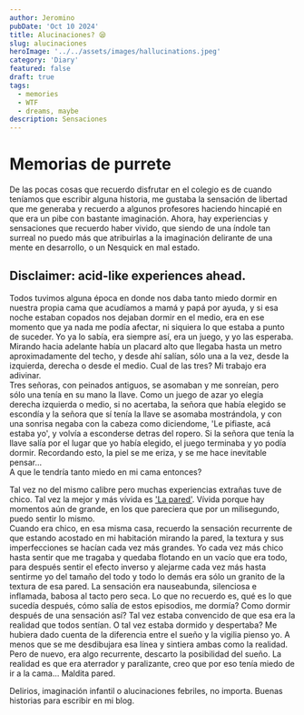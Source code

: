 ```yaml
---
author: Jeromino
pubDate: 'Oct 10 2024'
title: Alucinaciones? 😪
slug: alucinaciones
heroImage: '../../assets/images/hallucinations.jpeg'
category: 'Diary'
featured: false
draft: true
tags:
  - memories
  - WTF
  - dreams, maybe
description: Sensaciones
---
```


# Memorias de purrete

De las pocas cosas que recuerdo disfrutar en el colegio es de cuando teníamos que escribir alguna historia, me gustaba la sensación de libertad que me generaba y recuerdo a algunos profesores haciendo hincapié en que era un pibe con bastante imaginación. Ahora, hay experiencias y sensaciones que recuerdo haber vivido, que siendo de una índole tan surreal no puedo más que atribuirlas a la imaginación delirante de una mente en desarrollo, o un Nesquick en mal estado.

## Disclaimer: acid-like experiences ahead.

Todos tuvimos alguna época en donde nos daba tanto miedo dormir en nuestra propia cama que acudíamos a mamá y papá por ayuda, y si esa noche estaban copados nos dejaban dormir en el medio, era en ese momento que ya nada me podía afectar, ni siquiera lo que estaba a punto de suceder.
Yo ya lo sabía, era siempre así, era un juego, y yo las esperaba. <br/>
Mirando hacia adelante había un placard alto que llegaba hasta un metro aproximadamente del techo, y desde ahí salían, sólo una a la vez, desde la izquierda, derecha o desde el medio. Cual de las tres? Mi trabajo era adivinar. <br/> Tres señoras, con peinados antiguos, se asomaban y me sonreían, pero sólo una tenía en su mano la llave. Como un juego de azar yo elegía derecha izquierda o medio, si no acertaba, la señora que había elegido se escondía y la señora que sí tenía la llave se asomaba mostrándola, y con una sonrisa negaba con la cabeza como diciendome, 'Le pifiaste, acá estaba yo', y volvía a esconderse detras del ropero. Si la señora que tenía la llave salía por el lugar que yo había elegido, el juego terminaba y yo podía dormir. Recordando esto, la piel se me eriza, y se me hace inevitable pensar... <br/>
A que le tendría tanto miedo en mi cama entonces? <br/>

Tal vez no del mismo calibre pero muchas experiencias extrañas tuve de chico. Tal vez la mejor y más vívida es ['La pared'](https://media.newyorker.com/photos/60c3b6520f4d2f5a9fabddb5/master/pass/Ciccone-PepTalkFromtheWallYouHit.jpg). Vívida porque hay momentos aún de grande, en los que pareciera que por un milisegundo, puedo sentir lo mismo. <br/>
Cuando era chico, en esa misma casa, recuerdo la sensación recurrente de que estando acostado en mi habitación mirando la pared, la textura y sus imperfecciones se hacían cada vez más grandes. Yo cada vez más chico hasta sentir que me tragaba y quedaba flotando en un vacío que era todo, para después sentir el efecto inverso y alejarme cada vez más hasta sentirme yo del tamaño del todo y todo lo demás era sólo un granito de la textura de esa pared. La sensación era nauseabunda, silenciosa e inflamada, babosa al tacto pero seca. Lo que no recuerdo es, qué es lo que sucedía después, cómo salía de estos episodios, me dormía? Como dormir después de una sensación así? Tal vez estaba convencido de que esa era la realidad que todos sentían. O tal vez estaba dormido y despertaba? Me hubiera dado cuenta de la diferencia entre el sueño y la vigilia pienso yo. A menos que se me desdibujara esa línea y sintiera ambas como la realidad. Pero de nuevo, era algo recurrente, descarto la posibilidad del sueño. La realidad es que era aterrador y paralizante, creo que por eso tenía miedo de ir a la cama... Maldita pared.

Delirios, imaginación infantil o alucinaciones febriles, no importa. Buenas historias para escribir en mi blog.

